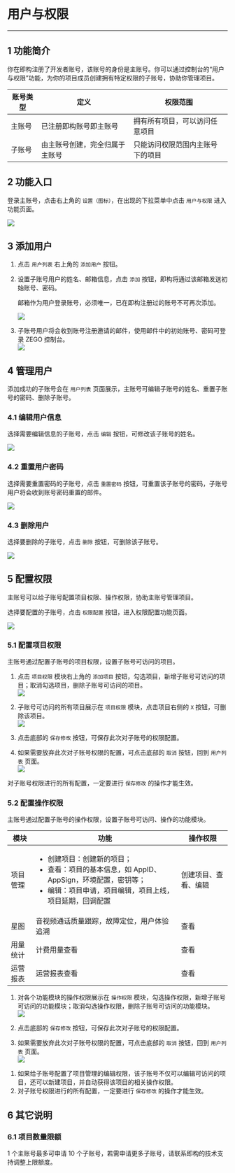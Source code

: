 # 用户与权限
- - -

## 1 功能简介

你在即构注册了开发者账号，该账号的身份是主账号。你可以通过控制台的“用户与权限”功能，为你的项目成员创建拥有特定权限的子账号，协助你管理项目。

|  账号类型   |  定义  |  权限范围  |
|  ----  | ----  |  ----  |
|  主账号  |  已注册即构账号即主账号  |  拥有所有项目，可以访问任意项目  |
|  子账号  |  由主账号创建，完全归属于主账号  |  只能访问权限范围内主账号下的项目  |

## 2 功能入口

登录主账号，点击右上角的 `设置（图标）`，在出现的下拉菜单中点击 `用户与权限` 进入功能页面。

![](/Pics/Consle/Permissions/permissions_entrance.png)


## 3 添加用户

1. 点击 `用户列表` 右上角的 `添加用户` 按钮。

2. 设置子账号用户的姓名、邮箱信息，点击 `添加` 按钮，即构将通过该邮箱发送初始账号、密码。

    <div class="mk-warning">

    邮箱作为用户登录账号，必须唯一，已在即构注册过的账号不可再次添加。
    </div>

    ![](/Pics/Consle/Permissions/add_user.png)

3. 子账号用户将会收到账号注册邀请的邮件，使用邮件中的初始账号、密码可登录 ZEGO 控制台。   
![](/Pics/Consle/Permissions/invite_email.png)

## 4 管理用户

添加成功的子账号会在 `用户列表` 页面展示，主账号可编辑子账号的姓名、重置子账号的密码、删除子账号。

### 4.1 编辑用户信息

选择需要编辑信息的子账号，点击 `编辑` 按钮，可修改该子账号的姓名。    

![](/Pics/Consle/Permissions/edit_user.png)

### 4.2 重置用户密码

选择需要重置密码的子账号，点击 `重置密码` 按钮，可重置该子账号的密码，子账号用户将会收到账号密码重置的邮件。 
  
![](/Pics/Consle/Permissions/reset_password.png)

### 4.3 删除用户

选择要删除的子账号，点击 `删除` 按钮，可删除该子账号。   

![](/Pics/Consle/Permissions/delete_user.png)

##  5 配置权限

主账号可以给子账号配置项目权限、操作权限，协助主账号管理项目。

选择要配置的子账号，点击 `权限配置` 按钮，进入权限配置功能页面。

![](/Pics/Consle/Permissions/set_permission.png)

### 5.1 配置项目权限

主账号通过配置子账号的项目权限，设置子账号可访问的项目。   

1. 点击 `项目权限` 模块右上角的 `添加项目` 按钮，勾选项目，新增子账号可访问的项目；取消勾选项目，删除子账号可访问的项目。      
![](/Pics/Consle/Permissions/add_project_permission.png)
   
2. 子账号可访问的所有项目展示在 `项目权限` 模块，点击项目右侧的 `X` 按钮，可删除该项目。   
![](/Pics/Consle/Permissions/delete_project_permission.png)
   
3. 点击底部的 `保存修改` 按钮，可保存此次对子账号的权限配置。
   
4. 如果需要放弃此次对子账号权限的配置，可点击底部的 `取消` 按钮，回到 `用户列表` 页面。   
![](/Pics/Consle/Permissions/save_project_permission.png)

<div class="mk-warning">

对子账号权限进行的所有配置，一定要进行 `保存修改` 的操作才能生效。
</div>

### 5.2 配置操作权限

主账号通过配置子账号的操作权限，设置子账号可访问、操作的功能模块。

|  模块   | 功能  |  操作权限  |
|  ----  | ----  |  ----  |
| 项目管理    | <ul><li>创建项目：创建新的项目；</li><li>查看：项目的基本信息，如 AppID、AppSign，环境配置，密钥等；</li><li>编辑：项目申请，项目编辑，项目上线，项目延期，回调配置</li></ul>  |  创建项目、查看、编辑  |
| 星图 | 音视频通话质量跟踪，故障定位，用户体验追溯 | 查看 |
| 用量统计 | 计费用量查看 | 查看 |
| 运营报表 | 运营报表查看 | 查看 |
   
1. 对各个功能模块的操作权限展示在 `操作权限` 模块，勾选操作权限，新增子账号可访问的功能模块；取消勾选操作权限，删除子账号可访问的功能模块。   
![](/Pics/Consle/Permissions/action_permission.png)
   
2. 点击底部的 `保存修改` 按钮，可保存此次对子账号的权限配置。
   
3. 如果需要放弃此次对子账号权限的配置，可点击底部的 `取消` 按钮，回到 `用户列表` 页面。   
![](/Pics/Consle/Permissions/save_action_permission.png)

<div class="mk-warning">

1. 如果给子账号配置了项目管理的编辑权限，该子账号不仅可以编辑可访问的项目，还可以新建项目，并自动获得该项目的相关操作权限。   
2. 对子账号权限进行的所有配置，一定要进行 `保存修改` 的操作才能生效。
</div>

## 6 其它说明

### 6.1 项目数量限额

1 个主账号最多可申请 10 个子账号，若需申请更多子账号，请联系即构的技术支持调整上限额度。
